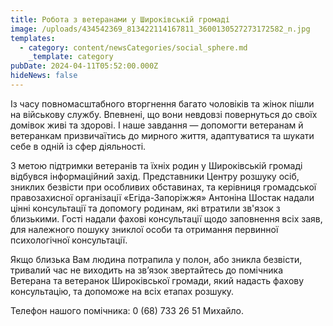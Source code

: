 ```yaml
---
title: Робота з ветеранами у Широківській громаді
image: /uploads/434542369_813422114167811_3600130527273172582_n.jpg
templates:
  - category: content/newsCategories/social_sphere.md
    _template: category
pubDate: 2024-04-11T05:52:00.000Z
hideNews: false
---
```


Із часу повномасштабного вторгнення багато чоловіків та жінок пішли на військову службу. Впевнені, що вони невдовзі повернуться до своїх домівок живі та здорові. І наше завдання — допомогти ветеранам й ветеранкам призвичаїтись до мирного життя, адаптуватися та шукати себе в одній із сфер діяльності.

З метою підтримки ветеранів та їхніх родин у Широківській громаді відбувся інформаційний захід. Представники Центру розшуку осіб, зниклих безвісти при особливих обставинах, та керівниця громадської правозахисної організації «Егіда-Запоріжжя» Антоніна Шостак надали цінні консультації та допомогу родинам, які втратили зв'язок з близькими. Гості надали фахові консультації щодо заповнення всіх заяв, для належного пошуку зниклої особи та отримання первинної психологічної консультації.

Якщо близька Вам людина потрапила у полон, або зникла безвісти, тривалий час не виходить на звʼязок звертайтесь до помічника Ветерана та ветеранок Широківської громади, який надасть фахову консультацію, та допоможе на всіх етапах розшуку.

Телефон нашого помічника: 0 (68) 733 26 51 Михайло.
